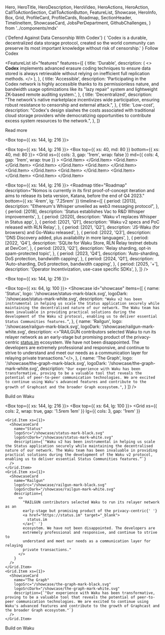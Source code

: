   Hero,
  HeroTitle,
  HeroDescription,
  HeroVideo,
  HeroActions,
  HeroAction,
  CallToActionSection,
  CallToActionButton,
  FeatureList,
  Showcase,
  HeroInfo,
  Box,
  Grid,
  ProfileCard,
  ProfileCards,
  Roadmap,
  SectionHeader,
  TimelineItem,
  ShowcaseCard,
  JobsPerDepartment,
  GithubChallenges,
} from '../components/mdx'

<Hero size="large">
  <HeroInfo>
    <HeroTitle>{'Defend Against Data Censorship With Codex'}</HeroTitle>
    <HeroDescription>
      {
        'Codex is a durable, decentralized data storage protocol, created so the world community can preserve its most important knowledge without risk of censorship.'
      }
    </HeroDescription>
    <HeroActions>
      <HeroAction href="https://twitter.com/Codex_storage" target="_blank">
        Follow Codex
      </HeroAction>
    </HeroActions>
  </HeroInfo>
  <HeroVideo placeholderSrc="/hero/atlas02-1080x1080-placeholder.png">
    <source
      src="/hero/atlas02-2048x2048-24fps-1M.mov"
      type='video/mp4; codecs="hvc1"'
    />
    <source src="/hero/atlas02-2048x2048-24fps-1M.webm" type="video/webm" />
  </HeroVideo>
</Hero>

<FeatureList
  id="features"
  features={[
    {
      title: 'Durable',
      description: (
        <>
          <strong>Codex</strong> implements advanced erasure coding techniques
          to ensure data stored is always retrievable without relying on
          inefficient full replication methods.
        </>
      ),
    },
    {
      title: 'Accessible',
      description:
        'Participating in the Codex network is highly accessible thanks to its permissionless nature, and bandwidth usage optimizations like its "lazy repair" system and lightweight ZK-based remote auditing system.',
    },
    {
      title: 'Decentralized',
      description:
        "The network's native marketplace incentivizes wide participation, ensuring robust resistance to censorship and external attack.",
    },
    {
      title: 'Low-cost',
      description:
        "Codex's design slashes the costs associated with traditional cloud storage providers while democratizing opportunities to contribute excess system resources to the network.",
    },
  ]}
>
  <CallToActionButton variant="outlined" href="/about">
    Read more
  </CallToActionButton>
</FeatureList>

<Box top={{ xs: 144, lg: 216 }}>
  <CallToActionSection
    title="Used by"
    columns={2}
    description="Codex is still under development as part of the Logos Collective's tech stack. Logos builds shared public infrastructure to provide trust-minimized, corruption-resistant governing services and social institutions to underserved citizens."
  />
</Box>

<Box top={{ xs: 144, lg: 216 }}>
  <CallToActionSection
    title="Team"
    columns={1}
    description="Codex is powering the data storage layer of the Logos Network State. Logos is a grassroots movement to provide trust-minimized, corruption-resistant governing services and social institutions to peaceful people worldwide. Learn more about our ambitious vision."
    label="Explore Logos"
    href="/about/team"
    target="_self"
  />
  <Box top={{ xs: 40, md: 80 }} bottom={{ xs: 40, md: 80 }}>
    <Grid
      xs={{ cols: 3, gap: '1rem', wrap: false }}
      md={{ cols: 4, gap: '1rem', wrap: true }}
    >
      <Grid.Item>
        <ProfileCard
          name="Jeremy"
          githubUsername="jeremyjeremyjeremy"
          githubLink="https://github.com/acid-info"
          discordUsername="jeremyjeremyjeremy#0001"
          discordLink="https://discord.gg/2NXGrsqmDq"
        />
      </Grid.Item>
      <Grid.Item>
        <ProfileCard
          name="Dimitriy"
          imgSrc="https://statusim.bamboohr.com/employees/photos/?h=297aeedfad6fed82ed60a93a9d850762"
          githubUsername="dimitriy"
          githubLink="https://github.com/acid-info"
          discordUsername="dimitriy#0001"
          discordLink="https://discord.gg/2NXGrsqmDq"
        />
      </Grid.Item>
      <Grid.Item>
        <ProfileCard
          name="Slava"
          imgSrc="https://statusim.bamboohr.com/employees/photos/?h=c9028ddcd6da2b7b0aaaf6fabbad7b31"
          githubUsername="slava"
          githubLink="https://discord.gg/2NXGrsqmDq"
        />
      </Grid.Item>
      <Grid.Item>
        <ProfileCard
          name="Eric"
          imgSrc="https://statusim.bamboohr.com/employees/photos/?h=a620c567ee3da938757bb0a43eda4ec9"
          discordUsername="eric#0001"
          discordLink="https://discord.gg/2NXGrsqmDq"
        />
      </Grid.Item>
      <Grid.Item>
        <ProfileCard
          name="Tomas"
          imgSrc="https://statusim.bamboohr.com/employees/photos/?h=8f6066f7e4b7517702c86d85f3ad828d"
        />
      </Grid.Item>
      <Grid.Item>
        <ProfileCard
          name="Adam"
          imgSrc="https://statusim.bamboohr.com/employees/photos/?h=5edf032c2d62576d36090cf09b5939e5"
          githubUsername="adam"
          githubLink="https://github.com/acid-info"
          discordUsername="adam#0001"
          discordLink="https://discord.gg/2NXGrsqmDq"
        />
      </Grid.Item>
      <Grid.Item>
        <ProfileCard
          name="Ben"
          imgSrc="https://statusim.bamboohr.com/employees/photos/?h=406fd339da77e69aeef5f357ece3ff3d"
          githubUsername="ben"
          githubLink="https://github.com/acid-info"
          discordUsername="ben#0001"
          discordLink="https://discord.gg/2NXGrsqmDq"
        />
      </Grid.Item>
      <Grid.Item>
        <ProfileCard
          name="Leo"
          imgSrc="https://statusim.bamboohr.com/employees/photos/?h=4d6fcc7c245ca327414ab4d282b509f2"
          githubUsername="leo"
          githubLink="https://github.com/acid-info"
          discordUsername="leo#0001"
          discordLink="https://discord.gg/2NXGrsqmDq"
        />
      </Grid.Item>
    </Grid>
  </Box>
</Box>

<Box top={{ xs: 144, lg: 216 }}>
  <Roadmap
    title="Roadmap"
    description="Nomos is currently in its first proof-of-concept iteration and aims to release its beta version, Katana, before the end of Q4 2023."
    bottom={{ xs: '4rem', lg: '7.25rem' }}
    timeline={[
      {
        period: [2013],
        description: "Ethereum's Whisper unveiled as web3 messaging protocol",
      },
      {
        period: [2018],
        description: 'Status establishes Vac to R&D Whisper improvements',
      },
      {
        period: [2020],
        description: 'Waku v1 replaces Whisper in Status app',
      },
      {
        period: [2021, 'Q1'],
        description: 'Waku v2 specs and PoC released with RLN Relay',
      },
      {
        period: [2021, 'Q2'],
        description: 'JS-Waku (for browsers) and Go-Waku released',
      },
      {
        period: [2022, 'Q3'],
        description: 'DNS Discovery added, plus availability in more languages',
      },
      {
        period: [2022, 'Q4'],
        description:
          'SQLite for Waku Store, RLN Relay testnet debuts at DevCon',
      },
      {
        period: [2023, 'Q2'],
        description: 'Relay sharding, opt-in spam-protected topic',
      },
      {
        period: [2023, 'Q4'],
        description: 'Auto-sharding, DoS protection, bandwidth capping',
      },
      {
        period: [2024, 'Q1'],
        description: 'Auto-sharding, DoS protection, bandwidth capping',
      },
      {
        period: [2025, '+'],
        description: 'Operator Incentivization, use-case specific SDKs',
      },
    ]}
  />
</Box>

<Box top={{ xs: 144, lg: 216 }}>
  <CallToActionSection title="User Endorsements" />
</Box>

<Box top={{ xs: 64, lg: 100 }}>
  <Showcase
    id="showcase"
    items={[
      {
        name: 'Status',
        logo: '/showcase/status-mark-black.svg',
        logoDark: '/showcase/status-mark-white.svg',
        description:
          `"Waku v2 has been instrumental in helping us scale the Status application securely while maintaining the decentralised nature of our network. The Waku team has been invaluable in providing practical solutions during the development of the Waku v2 protocol, enabling us to deliver essential Status Communities features.”`,
      },
      {
        name: 'Railgun',
        logo: '/showcase/railgun-mark-black.svg',
        logoDark: '/showcase/railgun-mark-white.svg',
        description:
          <>"RAILGUN contributors selected Waku to run its relayer network as an early-stage but promising product of the privacy-centric <a href="https://status.im" target="_blank">status.im</a> ecosystem. We have not been disappointed. The developers are extremely professional and responsive, and continue to strive to understand and meet our needs as a communication layer for relaying private transactions."</>,
      },
      {
        name: 'The Graph',
        logo: '/showcase/the-graph-mark-black.svg',
        logoDark: '/showcase/the-graph-mark-white.svg',
        description:
          `"Our experience with Waku has been transformative, proving to be a valuable tool that reveals the potential of peer-to-peer communication technologies. We are excited to continue using Waku's advanced features and contribute to the growth of Graphcast and the broader Graph ecosystem."`,
      }
    ]}
  />

  <CallToActionButton href="https://docs.waku.org/" variant="outlined">Build on Waku</CallToActionButton>
</Box>

<Box top={{ xs: 144, lg: 216 }}>
  <CallToActionSection title="User Endorsements" />
</Box>
<Box top={{ xs: 64, lg: 100 }}>
  <Grid
    xs={{ cols: 2, wrap: true, gap: '1.5rem 1em' }}
    lg={{ cols: 3, gap: '1rem' }}
  >
    <Grid.Item xs={1}>
      <ShowcaseCard
        name="Status"
        logoSrc="/showcase/status-mark-black.svg"
        logoSrcDark="/showcase/status-mark-white.svg"
        description={`"Waku v2 has been instrumental in helping us scale the Status application securely while maintaining the decentralised nature of our network. The Waku team has been invaluable in providing practical solutions during the development of the Waku v2 protocol, enabling us to deliver essential Status Communities features.”`}
      />
    </Grid.Item>
    <Grid.Item xs={1}>
      <ShowcaseCard
        name="Railgun"
        logoSrc="/showcase/railgun-mark-black.svg"
        logoSrcDark="/showcase/railgun-mark-white.svg"
        description={
          <>
            "RAILGUN contributors selected Waku to run its relayer network as an
            early-stage but promising product of the privacy-centric{' '}
            <a href="https://status.im" target="_blank">
              status.im
            </a>{' '}
            ecosystem. We have not been disappointed. The developers are
            extremely professional and responsive, and continue to strive to
            understand and meet our needs as a communication layer for relaying
            private transactions."
          </>
        }
      />
    </Grid.Item>
    <Grid.Item xs={1}>
      <ShowcaseCard
        name="The Graph"
        logoSrc="/showcase/the-graph-mark-black.svg"
        logoSrcDark="/showcase/the-graph-mark-white.svg"
        description={`"Our experience with Waku has been transformative, proving to be a valuable tool that reveals the potential of peer-to-peer communication technologies. We are excited to continue using Waku's advanced features and contribute to the growth of Graphcast and the broader Graph ecosystem."`}
      />
    </Grid.Item>
  </Grid>
  <CallToActionButton href="https://docs.waku.org/" variant="outlined">
    Build on Waku
  </CallToActionButton>
</Box>
<JobsPerDepartment jobData={jobData} useDummyData />
<GithubChallenges
  challengesData={challengesData}
  useDummyData
  subheaderText="Lorem ipsum dolor sit amet consectetur. Enim magna urna fames mattis
        tincidunt nibh mi ornare. Sed amet morbi mauris pellentesque fusce ut.
        Bibendum vestibulum Lorem ipsum dolor sit amet consectetur. Enim magna
        urna fames mattis tincidunt nibh mi ornare. Sed amet morbi mauris
        pellentesque fusce ut. Bibendum vestibulum"
/>
